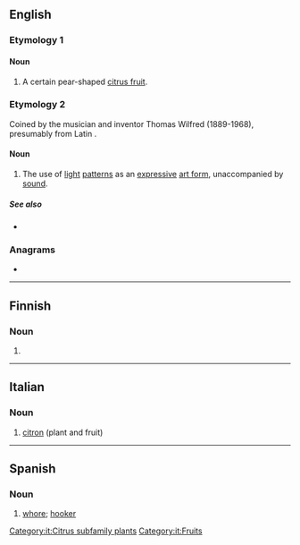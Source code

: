 ==English==

===Etymology 1===

====Noun====
{{en-noun}}
{{wikipedia|Lumia (citrus)}}

# A certain pear-shaped [[citrus fruit]].
#: {{synonyms|en|French lime|pear lemon|sweet lemon}}

===Etymology 2===
Coined by the musician and inventor Thomas Wilfred (1889-1968), presumably from Latin {{m|la|lumen||light}}.

====Noun====
{{en-noun|-}}

# {{lb|en|arts}} The use of [[light]] [[pattern]]s as an [[expressive]] [[art form]], unaccompanied by [[sound]].

=====See also=====
* {{l|en|clavilux}}

===Anagrams===
* {{anagrams|en|a=ailmu|Umali|aumil|miaul|mulai}}

----

==Finnish==

===Noun===
{{head|fi|noun form}}

# {{fi-form of|case=partitive|pl=plural|lumi}}

----

==Italian==

===Noun===
{{it-noun|f}}

# [[citron]] (plant and fruit)

[[Category:it:Citrus subfamily plants]]
[[Category:it:Fruits]]

----

==Spanish==

===Noun===
{{es-noun|f}}

# [[whore]]; [[hooker]]